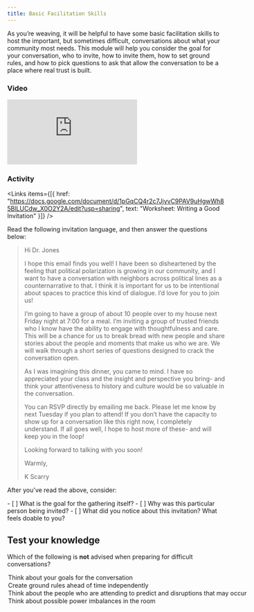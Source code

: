 ```yaml
---
title: Basic Facilitation Skills
---
```


As you’re weaving, it will be helpful to have some basic facilitation skills to host the important, but sometimes difficult, conversations about what your community most needs. This module will help you consider the goal for your conversation, who to invite, how to invite them, how to set ground rules, and how to pick questions to ask that allow the conversation to be a place where real trust is built. 

### Video

<Embed src="https://player.vimeo.com/video/797450985" />

### Activity

<Links
  items={[{
    href: "https://docs.google.com/document/d/1pGqCQ4r2c7JjyvC9PAV9uHgwWh85BlLUCdw_X0O2Y2A/edit?usp=sharing",
    text: "Worksheet: Writing a Good Invitation"
  }]}
/>

Read the following invitation language, and then answer the questions below:

> Hi Dr. Jones
>
> I hope this email finds you well! I have been so disheartened by the feeling that political polarization is growing in our community, and I want to have a conversation with neighbors across political lines as a counternarrative to that. I think it is important for us to be intentional about spaces to practice this kind of dialogue. I’d love for you to join us! 
>
> I’m going to have a group of about 10 people over to my house next Friday night at 7:00 for a meal. I’m inviting a group of trusted friends who I know have the ability to engage with thoughtfulness and care. This will be a chance for us to break bread with new people and share stories about the people and moments that make us who we are. We will walk through a short series of questions designed to crack the conversation open. 
>  
> As I was imagining this dinner, you came to mind. I have so appreciated your class and the insight and perspective you bring- and think your attentiveness to history and culture would be so valuable in the conversation.
>  
> You can RSVP directly by emailing me back. Please let me know by next Tuesday if you plan to attend! If you don’t have the capacity to show up for a conversation like this right now, I completely understand. If all goes well, I hope to host more of these- and will keep you in the loop! 
>
> Looking forward to talking with you soon!
>
> Warmly,
>
> K Scarry

After you've read the above, consider:

<Checklist>
- [ ] What is the goal for the gathering itself?
- [ ] Why was this particular person being invited?
- [ ] What did you notice about this invitation? What feels doable to you?
</Checklist>

<Box>

  ## Test your knowledge

  Which of the following is **not** advised when preparing for difficult conversations?

  <MultipleChoice>
    <Option>
      Think about your goals for the conversation
    </Option>
    <Option isCorrect>
      Create ground rules ahead of time independently
    </Option>
    <Option>
      Think about the people who are attending to predict and disruptions that may occur
    </Option>
    <Option>
      Think about possible power imbalances in the room
    </Option>
  </MultipleChoice>

</Box>
